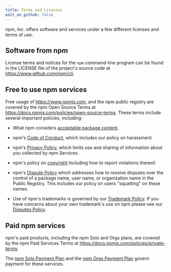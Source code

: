 ```yaml
---
title: Terms and Licenses
edit_on_github: false
---
```

npm, Inc. offers software and services under a few different licenses
and terms of use.

## Software from npm

License terms and notices for the `npm` command-line program can
be found in the LICENSE file of the project's source code at
<https://www.github.com/npm/cli>.

## Free to use npm services

Free usage of <https://www.npmjs.com>, and the npm public registry
are covered by the npm Open Source Terms at <https://docs.npmjs.com/policies/open-source-terms>.
These terms include several important policies, including:

* What npm considers [acceptable package content][acceptable-use].

* npm's [Code of Conduct][conduct], which includes our policy on harassment.

* npm's [Privacy Policy][privacy], which limits use and sharing of information
about you collected by npm Services.

* npm's policy on [copyright][dmca] including how to report violations thereof.

* npm's [Dispute Policy][disputes] which addresses how to resolve disputes
over the control of a package name, user name, or organization name in the Public Registry. This includes
our policy on users "squatting" on these names.

* Use of npm's trademarks is governed by our [Trademark Policy][trademark]. If you
have concerns about your own trademark's use on npm please see our [Disputes Policy][disputes-trademark].

## Paid npm services

npm's paid products, including the npm Solo and Orgs plans, are
covered by the npm Paid Services Terms at <https://docs.npmjs.com/policies/private-terms>.

The [npm Solo Payment Plan][solo-plan]
and the [npm Orgs Payment Plan][orgs-plan]
govern payment for these services.

[acceptable-use]: /policies/open-source-terms#acceptable-use
[privacy]: /policies/privacy
[dmca]: /policies/dmca
[disputes]: /policies/disputes
[trademark]: /policies/trademark
[disputes-trademark]: /policies/disputes#trademarks
[conduct]: /policies/conduct
[orgs-plan]: /policies/orgs-plan
[solo-plan]: /policies/solo-plan